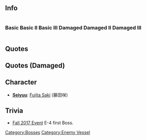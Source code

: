 ==Info==
<div style="display: inline-block;">
===Basic===
{{EnemyShipInfoKai|Night Strait Princesses}}
</div>
<div style="display: inline-block;">
===Basic II===
{{EnemyShipInfoKai|Night Strait Princesses/II}}
</div>
<div style="display: inline-block;">
===Basic III===
{{EnemyShipInfoKai|Night Strait Princesses/III}}
</div>
<div style="display: inline-block;">
===Damaged===
{{EnemyShipInfoKai|Night Strait Princesses/Damaged}}
</div>
<div style="display: inline-block;">
===Damaged II===
{{EnemyShipInfoKai|Night Strait Princesses/Damaged II}}
</div>
<div style="display: inline-block;">
===Damaged III===
{{EnemyShipInfoKai|Night Strait Princesses/Damaged III}}
</div>
{{EnemyShipCategoriesKai|Night Strait Princesses}}
==Quotes==
{{Abyssquote
| 開幕前 = ココ…ハ…トオレナイシ……。<br>……トオサナイ……ヨ……ッ！
| EN1 = You can't pass here... and we won't let you pass...!
| Note1 = It's mostly Fusou speaking.
| 砲撃 = ココハ…ジゴクナノヨ…。
| EN0 = This is... the hell...
| Note0 = 
| 被弾 = ヤメテェ……。
| EN2 = Stop it...
| Note2 = 
| 昼戦終了時 = マダ…サキニナンテ…ススマセナイ…。コノジゴクデ…コノジゴクノカイキョウガ…アナタタチノイキドマリナノ…ヨオオォッ!　(an unconfirmed line in game)
| EN3 = No...! We won't let you pass beyond here... This hell... this strait of hell is your dead end! 
(an unconfirmed line in game)
| Note3 = 
|Clip1 = {{Audio|file=Night Strait Princesses Intro.ogg}}
|Clip0 = {{Audio|file=Night Strait Princesses Attack.ogg}} 
|Clip2 = {{Audio|file=Night Strait Princesses Damaged.ogg}} 
|Clip3 = {{Audio|file=Night Strait Princesses Sunk.ogg}} 
}}

==Quotes (Damaged)==
{{Abyssquote
| 開幕前 = トオサナイッ…テ…イッテルノニ……。<br>…………。シニタイ…ノォッ！
| EN1 = I said you shall not pass...Do you want to die?
| Note1 = It's mostly Yamashiro speaking.
| 砲撃 = マップタツニナリタイノオッ？
| EN0 = Do you wanna be broken in half!?
| Note0 = Poor Yamashiro just witnessed the sinking of Fusou...
| 被弾 = ヤメテッテ…オネガイシテルノニイッ…！
| EN2 = Even though...I begged you to stop it...!!!
| Note2 = Perhaps another interpretation of this is "Even though she begged you to stop it!" as referenced by the first form of this boss's under attack line. 
| 昼戦終了時 = ソウナノデスネ…。アナタタチハ…<br>
ソレデモ…コノサキニススモウトイウノデスネ…。ナラ…アナタタチハ…　'''ススンデ…コノサキニマツモノヘ…。'''
| EN3 = I see... You still...<br>
want to sail forth... If you want to do that.., '''go... to the thing that waits for you beyond this place...'''
| Note3 = This line is mostly black one(Yamashiro) and white one(Fusou) speaking in turn.
|Clip1 = {{Audio|file=Night Strait Princesses Broken Form Intro.ogg}}
|Clip0 = {{Audio|file=Night Strait Princesses Broken Form Attack.ogg}} 
|Clip2 = {{Audio|file=Night Strait Princesses Broken Form Damaged.ogg}} 
|Clip3 = {{Audio|file=Night Strait Princesses Broken Form Sunk.ogg}} 
}}

== Character ==
* [[Glossary#List of Vessels by Japanese Voice Actresses|'''Seiyuu''']]: [http://myanimelist.net/people/504 Fujita Saki] (藤田咲)

==Trivia==
*[[Fall 2017 Event]] E-4 first Boss.
{{Enemyshiplist}}
[[Category:Bosses]]
[[Category:Enemy Vessel]]